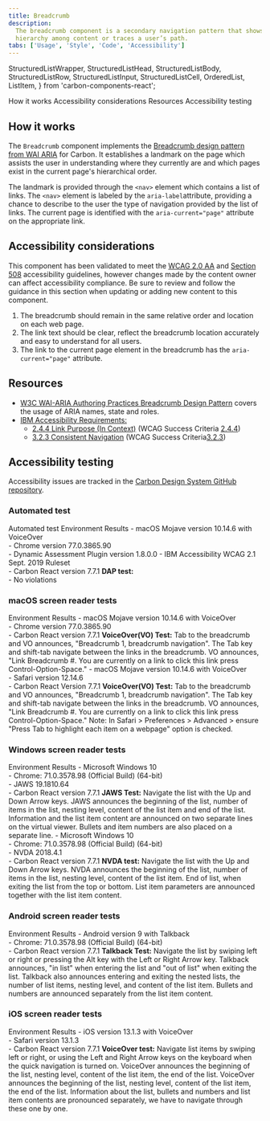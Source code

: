 ```yaml
---
title: Breadcrumb
description:
  The breadcrumb component is a secondary navigation pattern that shows
  hierarchy among content or traces a user’s path.
tabs: ['Usage', 'Style', 'Code', 'Accessibility']
---
```


  StructuredListWrapper,
  StructuredListHead,
  StructuredListBody,
  StructuredListRow,
  StructuredListInput,
  StructuredListCell,
  OrderedList,
  ListItem,
} from 'carbon-components-react';

<AnchorLinks>
  <AnchorLink>How it works</AnchorLink>
  <AnchorLink>Accessibility considerations</AnchorLink>
  <AnchorLink>Resources</AnchorLink>
  <AnchorLink>Accessibility testing</AnchorLink>
</AnchorLinks>

## How it works

The `Breadcrumb` component implements the
[Breadcrumb design pattern from WAI ARIA](https://www.w3.org/TR/wai-aria-practices-1.1/#breadcrumb)
for Carbon. It establishes a landmark on the page which assists the user in
understanding where they currently are and which pages exist in the current
page's hierarchical order.

The landmark is provided through the `<nav>` element which contains a list of
links. The `<nav>` element is labeled by the `aria-label`attribute, providing a
chance to describe to the user the type of navigation provided by the list of
links. The current page is identified with the `aria-current="page"` attribute
on the appropriate link.

## Accessibility considerations

This component has been validated to meet the
[WCAG 2.0 AA](https://www.w3.org/TR/WCAG20/) and
[Section 508](http://www.section508.gov/) accessibility guidelines, however
changes made by the content owner can affect accessibility compliance. Be sure
to review and follow the guidance in this section when updating or adding new
content to this component.

1. The breadcrumb should remain in the same relative order and location on each
   web page.
1. The link text should be clear, reflect the breadcrumb location accurately and
   easy to understand for all users.
1. The link to the current page element in the breadcrumb has the
   `aria-current="page"` attribute.

## Resources

- [W3C WAI-ARIA Authoring Practices Breadcrumb Design Pattern](https://www.w3.org/TR/wai-aria-practices/#breadcrumb)
  covers the usage of ARIA names, state and roles.
- [IBM Accessibility Requirements:](https://www.ibm.com/able/requirements/requirements/)
  - [2.4.4 Link Purpose (In Context)](https://www.ibm.com/able/requirements/requirements/#2_4_4)
    (WCAG Success Criteria
    [2.4.4](https://www.w3.org/TR/UNDERSTANDING-WCAG20/navigation-mechanisms-refs.html))
  - [3.2.3 Consistent Navigation](https://www.ibm.com/able/requirements/requirements/#3_2_3)
    (WCAG Success
    Criteria[3.2.3](https://www.w3.org/TR/UNDERSTANDING-WCAG20/consistent-behavior-consistent-locations.html))

## Accessibility testing

Accessibility issues are tracked in the
[Carbon Design System GitHub repository](https://github.com/carbon-design-system/carbon/labels/type%3A%20a11y%20%E2%99%BF).

### Automated test

<Row>
  <Column noGutterSm>
    <StructuredListWrapper>
      <StructuredListHead>
        <StructuredListRow head>
          <StructuredListCell head>
            Automated test Environment
          </StructuredListCell>
          <StructuredListCell head>Results</StructuredListCell>
        </StructuredListRow>
      </StructuredListHead>
      <StructuredListBody>
        <StructuredListRow>
          <StructuredListCell>
            - macOS Mojave version 10.14.6 with VoiceOver
            <br />
            - Chrome version 77.0.3865.90
            <br />
            - Dynamic Assessment Plugin version 1.8.0.0 - IBM Accessibility WCAG
            2.1 Sept. 2019 Ruleset
            <br />- Carbon React version 7.7.1
          </StructuredListCell>
          <StructuredListCell>
            <strong>DAP test:</strong>
            <br />- No violations
          </StructuredListCell>
        </StructuredListRow>
      </StructuredListBody>
    </StructuredListWrapper>
  </Column>
</Row>

### macOS screen reader tests

<Row>
  <Column noGutterSm>
    <StructuredListWrapper>
      <StructuredListHead>
        <StructuredListRow head>
          <StructuredListCell head>Environment </StructuredListCell>
          <StructuredListCell head>Results</StructuredListCell>
        </StructuredListRow>
      </StructuredListHead>
      <StructuredListBody>
        <StructuredListRow>
          <StructuredListCell>
            - macOS Mojave version 10.14.6 with VoiceOver
            <br />
            - Chrome version 77.0.3865.90
            <br />- Carbon React version 7.7.1
          </StructuredListCell>
          <StructuredListCell>
            <strong>VoiceOver(VO) Test:</strong>
            <OrderedList>
              <ListItem>
                Tab to the breadcrumb and VO announces, "Breadcrumb 1,
                breadcrumb navigation".
              </ListItem>
              <ListItem>
                The Tab key and shift-tab navigate between the links in the
                breadcrumb. VO announces, "Link Breadcrumb #. You are currently
                on a link to click this link press Control-Option-Space."
              </ListItem>
            </OrderedList>
          </StructuredListCell>
        </StructuredListRow>
        <StructuredListRow>
          <StructuredListCell>
            - macOS Mojave version 10.14.6 with VoiceOver
            <br />
            - Safari version 12.14.6
            <br />- Carbon React Version 7.7.1
          </StructuredListCell>
          <StructuredListCell>
            <strong>VoiceOver(VO) Test:</strong>
            <OrderedList>
              <ListItem>
                Tab to the breadcrumb and VO announces, "Breadcrumb 1,
                breadcrumb navigation".
              </ListItem>
              <ListItem>
                The Tab key and shift-tab navigate between the links in the
                breadcrumb. VO announces, "Link Breadcrumb #. You are currently
                on a link to click this link press Control-Option-Space."
              </ListItem>
              <ListItem>
                Note: In Safari > Preferences > Advanced > ensure "Press Tab to
                highlight each item on a webpage" option is checked.
              </ListItem>
            </OrderedList>
          </StructuredListCell>
        </StructuredListRow>
      </StructuredListBody>
    </StructuredListWrapper>
  </Column>
</Row>

### Windows screen reader tests

<Row>
  <Column noGutterSm>
    <StructuredListWrapper>
      <StructuredListHead>
        <StructuredListRow head>
          <StructuredListCell head>Environment</StructuredListCell>
          <StructuredListCell head>Results</StructuredListCell>
        </StructuredListRow>
      </StructuredListHead>
      <StructuredListBody>
        <StructuredListRow>
          <StructuredListCell>
            - Microsoft Windows 10
            <br />
            - Chrome: 71.0.3578.98 (Official Build) (64-bit)
            <br />
            - JAWS 19.1810.64
            <br />- Carbon React version 7.7.1
          </StructuredListCell>
          <StructuredListCell>
            <strong>JAWS Test:</strong>
            <OrderedList>
              <ListItem>
                Navigate the list with the Up and Down Arrow keys.
              </ListItem>
              <ListItem>
                JAWS announces the beginning of the list, number of items in the
                list, nesting level, content of the list item and end of the
                list.
              </ListItem>
              <ListItem>
                Information and the list item content are announced on two
                separate lines on the virtual viewer.
              </ListItem>
              <ListItem>
                Bullets and item numbers are also placed on a separate line.
              </ListItem>
            </OrderedList>
          </StructuredListCell>
        </StructuredListRow>
        <StructuredListRow>
          <StructuredListCell>
            - Microsoft Windows 10
            <br />
            - Chrome: 71.0.3578.98 (Official Build) (64-bit)
            <br />
            - NVDA 2018.4.1
            <br />- Carbon React version 7.7.1
          </StructuredListCell>
          <StructuredListCell>
            <strong>NVDA test:</strong>
            <OrderedList>
              <ListItem>
                Navigate the list with the Up and Down Arrow keys.
              </ListItem>
              <ListItem>
                NVDA announces the beginning of the list, number of items in the
                list, nesting level, content of the list item.
              </ListItem>
              <ListItem>
                End of list, when exiting the list from the top or bottom.
              </ListItem>
              <ListItem>
                List item parameters are announced together with the list item
                content.
              </ListItem>
            </OrderedList>
          </StructuredListCell>
        </StructuredListRow>
      </StructuredListBody>
    </StructuredListWrapper>
  </Column>
</Row>

### Android screen reader tests

<Row>
  <Column noGutterSm>
    <StructuredListWrapper>
      <StructuredListHead>
        <StructuredListRow head>
          <StructuredListCell head>Environment </StructuredListCell>
          <StructuredListCell head>Results</StructuredListCell>
        </StructuredListRow>
      </StructuredListHead>
      <StructuredListBody>
        <StructuredListRow>
          <StructuredListCell>
            - Android version 9 with Talkback
            <br />
            - Chrome: 71.0.3578.98 (Official Build) (64-bit)
            <br />- Carbon React version 7.7.1
          </StructuredListCell>
          <StructuredListCell>
            <strong>Talkback Test:</strong>
            <OrderedList>
              <ListItem>
                Navigate the list by swiping left or right or pressing the Alt
                key with the Left or Right Arrow key.
              </ListItem>
              <ListItem>
                Talkback announces, "in list" when entering the list and "out of
                list" when exiting the list.
              </ListItem>
              <ListItem>
                Talkback also announces entering and exiting the nested lists,
                the number of list items, nesting level, and content of the list
                item.
              </ListItem>
              <ListItem>
                Bullets and numbers are announced separately from the list item
                content.
              </ListItem>
            </OrderedList>
          </StructuredListCell>
        </StructuredListRow>
      </StructuredListBody>
    </StructuredListWrapper>
  </Column>
</Row>

### iOS screen reader tests

<Row>
  <Column noGutterSm>
    <StructuredListWrapper>
      <StructuredListRow head>
        <StructuredListCell head>Environment </StructuredListCell>
        <StructuredListCell head>Results</StructuredListCell>
      </StructuredListRow>
      <StructuredListBody>
        <StructuredListRow>
          <StructuredListCell>
            - iOS version 13.1.3 with VoiceOver
            <br />
            - Safari version 13.1.3
            <br />- Carbon React version 7.7.1
          </StructuredListCell>
          <StructuredListCell>
            <strong>VoiceOver test:</strong>
            <OrderedList>
              <ListItem>
                Navigate list items by swiping left or right, or using the Left
                and Right Arrow keys on the keyboard when the quick navigation
                is turned on.
              </ListItem>
              <ListItem>
                VoiceOver announces the beginning of the list, nesting level,
                content of the list item, the end of the list.
              </ListItem>
              <ListItem>
                VoiceOver announces the beginning of the list, nesting level,
                content of the list item, the end of the list.
              </ListItem>
              <ListItem>
                Information about the list, bullets and numbers and list item
                contents are pronounced separately, we have to navigate through
                these one by one.
              </ListItem>
            </OrderedList>
          </StructuredListCell>
        </StructuredListRow>
      </StructuredListBody>
    </StructuredListWrapper>
  </Column>
</Row>
